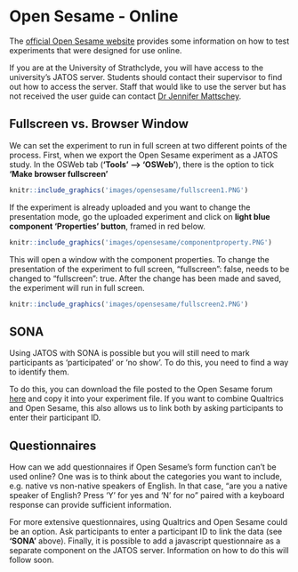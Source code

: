 # Open Sesame - Online

The [official Open Sesame website](https://osdoc.cogsci.nl/3.2/manual/osweb/) provides some information on how to test experiments that were designed for use online. 

If you are at the University of Strathclyde, you will have access to the university's JATOS server. Students should contact their supervisor to find out how to access the server. Staff that would like to use the server but has not received the user guide can contact [Dr Jennifer Mattschey](jennifer.mattschey@strath.ac.uk).

## Fullscreen vs. Browser Window

We can set the experiment to run in full screen at two different points of the process. First, when we export the Open Sesame experiment as a JATOS study. In the OSWeb tab (**‘Tools’ --> ‘OSWeb’**), there is the option to tick **‘Make browser fullscreen’**

```r

knitr::include_graphics('images/opensesame/fullscreen1.PNG')
```

If the experiment is already uploaded and you want to change the presentation mode, go the uploaded experiment and click on **light blue component ‘Properties’ button**, framed in red below.

```r

knitr::include_graphics('images/opensesame/componentproperty.PNG')
```

This will open a window with the component properties. To change the presentation of the experiment to full screen, “fullscreen”: false, needs to be changed to “fullscreen”: true. After the change has been made and saved, the experiment will run in full screen.

```r

knitr::include_graphics('images/opensesame/fullscreen2.PNG')
```


## SONA

Using JATOS with SONA is possible but you will still need to mark participants as 'participated' or 'no show'. To do this, you need to find a way to identify them.

To do this, you can download the file posted to the Open Sesame forum [here](https://forum.cogsci.nl/discussion/5876/) and copy it into your experiment file. If you want to combine Qualtrics and Open Sesame, this also allows us to link both by asking participants to enter their participant ID.

## Questionnaires

How can we add questionnaires if Open Sesame's form function can't be used online? One was is to think about the categories you want to include, e.g. native vs non-native speakers of English. In that case, "are you a native speaker of English? Press 'Y' for yes and 'N' for no" paired with a keyboard response can provide sufficient information.

For more extensive questionnaires, using Qualtrics and Open Sesame could be an option. Ask participants to enter a participant ID to link the data (see **'SONA'** above). Finally, it is possible to add a javascript questionnaire as a separate component on the JATOS server. Information on how to do this will follow soon.